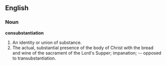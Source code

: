 ==English==

===Noun===

'''consubstantiation'''

#An identity or union of substance.
#The actual, substantial presence of the body of Christ with the bread and wine of the sacrament of the Lord's Supper; impanation; -- opposed to transubstantiation.